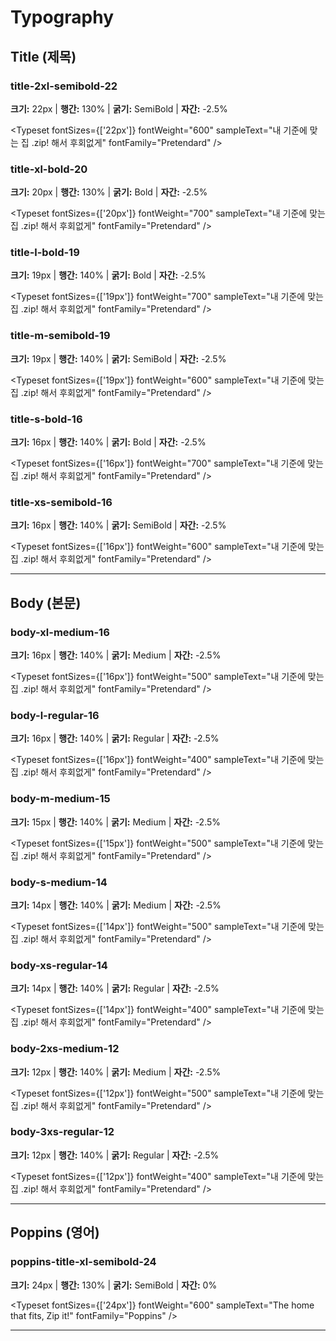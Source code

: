 
<Meta title="foundations/Typography" name="Typography UI Docs" />

# Typography

## Title (제목)

### title-2xl-semibold-22

**크기:** 22px | **행간:** 130% | **굵기:** SemiBold | **자간:** -2.5%

<Typeset
  fontSizes={['22px']}
  fontWeight="600"
  sampleText="내 기준에 맞는 집 .zip! 해서 후회없게"
  fontFamily="Pretendard"
/>

### title-xl-bold-20

**크기:** 20px | **행간:** 130% | **굵기:** Bold | **자간:** -2.5%

<Typeset
  fontSizes={['20px']}
  fontWeight="700"
  sampleText="내 기준에 맞는 집 .zip! 해서 후회없게"
  fontFamily="Pretendard"
/>

### title-l-bold-19

**크기:** 19px | **행간:** 140% | **굵기:** Bold | **자간:** -2.5%

<Typeset
  fontSizes={['19px']}
  fontWeight="700"
  sampleText="내 기준에 맞는 집 .zip! 해서 후회없게"
  fontFamily="Pretendard"
/>

### title-m-semibold-19

**크기:** 19px | **행간:** 140% | **굵기:** SemiBold | **자간:** -2.5%

<Typeset
  fontSizes={['19px']}
  fontWeight="600"
  sampleText="내 기준에 맞는 집 .zip! 해서 후회없게"
  fontFamily="Pretendard"
/>

### title-s-bold-16

**크기:** 16px | **행간:** 140% | **굵기:** Bold | **자간:** -2.5%

<Typeset
  fontSizes={['16px']}
  fontWeight="700"
  sampleText="내 기준에 맞는 집 .zip! 해서 후회없게"
  fontFamily="Pretendard"
/>

### title-xs-semibold-16

**크기:** 16px | **행간:** 140% | **굵기:** SemiBold | **자간:** -2.5%

<Typeset
  fontSizes={['16px']}
  fontWeight="600"
  sampleText="내 기준에 맞는 집 .zip! 해서 후회없게"
  fontFamily="Pretendard"
/>

---

## Body (본문)

### body-xl-medium-16

**크기:** 16px | **행간:** 140% | **굵기:** Medium | **자간:** -2.5%

<Typeset
  fontSizes={['16px']}
  fontWeight="500"
  sampleText="내 기준에 맞는 집 .zip! 해서 후회없게"
  fontFamily="Pretendard"
/>

### body-l-regular-16

**크기:** 16px | **행간:** 140% | **굵기:** Regular | **자간:** -2.5%

<Typeset
  fontSizes={['16px']}
  fontWeight="400"
  sampleText="내 기준에 맞는 집 .zip! 해서 후회없게"
  fontFamily="Pretendard"
/>

### body-m-medium-15

**크기:** 15px | **행간:** 140% | **굵기:** Medium | **자간:** -2.5%

<Typeset
  fontSizes={['15px']}
  fontWeight="500"
  sampleText="내 기준에 맞는 집 .zip! 해서 후회없게"
  fontFamily="Pretendard"
/>

### body-s-medium-14

**크기:** 14px | **행간:** 140% | **굵기:** Medium | **자간:** -2.5%

<Typeset
  fontSizes={['14px']}
  fontWeight="500"
  sampleText="내 기준에 맞는 집 .zip! 해서 후회없게"
  fontFamily="Pretendard"
/>

### body-xs-regular-14

**크기:** 14px | **행간:** 140% | **굵기:** Regular | **자간:** -2.5%

<Typeset
  fontSizes={['14px']}
  fontWeight="400"
  sampleText="내 기준에 맞는 집 .zip! 해서 후회없게"
  fontFamily="Pretendard"
/>

### body-2xs-medium-12

**크기:** 12px | **행간:** 140% | **굵기:** Medium | **자간:** -2.5%

<Typeset
  fontSizes={['12px']}
  fontWeight="500"
  sampleText="내 기준에 맞는 집 .zip! 해서 후회없게"
  fontFamily="Pretendard"
/>

### body-3xs-regular-12

**크기:** 12px | **행간:** 140% | **굵기:** Regular | **자간:** -2.5%

<Typeset
  fontSizes={['12px']}
  fontWeight="400"
  sampleText="내 기준에 맞는 집 .zip! 해서 후회없게"
  fontFamily="Pretendard"
/>

---

## Poppins (영어)

### poppins-title-xl-semibold-24

**크기:** 24px | **행간:** 130% | **굵기:** SemiBold | **자간:** 0%

<Typeset
  fontSizes={['24px']}
  fontWeight="600"
  sampleText="The home that fits, Zip it!"
  fontFamily="Poppins"
/>

---
